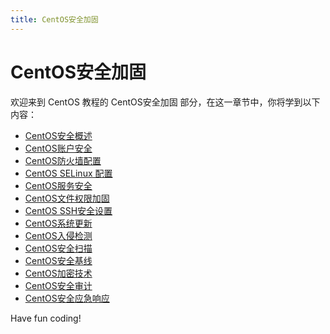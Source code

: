 ```yaml
---
title: CentOS安全加固
---
```


# CentOS安全加固

欢迎来到 CentOS 教程的 CentOS安全加固 部分，在这一章节中，你将学到以下内容：

- [CentOS安全概述](./0-centos-security-overview.mdx)
- [CentOS账户安全](./1-centos-account-security.mdx)
- [CentOS防火墙配置](./2-centos-firewall-configuration.mdx)
- [CentOS SELinux 配置](./3-centos-selinux-configuration.mdx)
- [CentOS服务安全](./4-centos-service-security.mdx)
- [CentOS文件权限加固](./5-centos-file-permissions-hardening.mdx)
- [CentOS SSH安全设置](./6-centos-ssh-security-settings.mdx)
- [CentOS系统更新](./7-centos-system-update.mdx)
- [CentOS入侵检测](./8-centos-intrusion-detection.mdx)
- [CentOS安全扫描](./9-centos-security-scan.mdx)
- [CentOS安全基线](./10-centos-security-baseline.mdx)
- [CentOS加密技术](./11-centos-encryption-technology.mdx)
- [CentOS安全审计](./12-centos-security-audit.mdx)
- [CentOS安全应急响应](./13-centos-security-emergency-response.mdx)

Have fun coding!